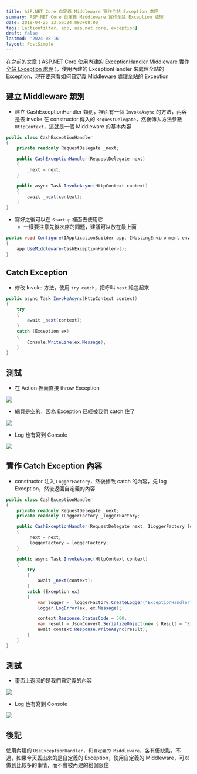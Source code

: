 ```yaml
---
title: ASP.NET Core 自定義 Middleware 實作全站 Exception 處理
summary: ASP.NET Core 自定義 Middleware 實作全站 Exception 處理
date: 2019-04-25 13:50:24.093+08:00
tags: [actionfilter, aop, asp.net core, exception]
draft: false
lastmod: '2024-08-16'
layout: PostSimple
---
```


在之前的文章 ( [ASP.NET Core 使用內建的 ExceptionHandler Middleware 實作全站 Exception 處理](/blog/asp-net-core-exceptionhandler-middleware-handler-exception) )，使用內建的 ExceptionHandler 來處理全站的 Exception，現在要來看如何自定義 Middleware 處理全站的 Exception

## 建立 Middleware 類別

- 建立 CashExceptionHandler 類別，裡面有一個 `InvokeAsync` 的方法，內容是去 invoke 在 constructor 傳入的 `RequestDelegate`，然後傳入方法參數 `HttpContext`，這就是一個 Middleware 的基本內容

```csharp
public class CashExceptionHandler
{
    private readonly RequestDelegate _next;

    public CashExceptionHandler(RequestDelegate next)
    {
        _next = next;
    }

    public async Task InvokeAsync(HttpContext context)
    {
        await _next(context);
    }
}
```

- 寫好之後可以在 `Startup` 裡面去使用它
  - 一樣要注意先後次序的問題，建議可以放在最上面

```csharp
public void Configure(IApplicationBuilder app, IHostingEnvironment env)
{
    app.UseMiddleware<CashExceptionHandler>();
}
```

## Catch Exception

- 修改 Invoke 方法，使用 `try catch`，把呼叫 `next` 給包起來

```csharp
public async Task InvokeAsync(HttpContext context)
{
    try
    {
        await _next(context);
    }
    catch (Exception ex)
    {
        Console.WriteLine(ex.Message);
    }
}
```

## 測試

- 在 Action 裡面直接 throw Exception

![](https://image.cashwu.com/404.webp)

- 網頁是空的，因為 Exception 已經被我們 catch 住了

![](https://image.cashwu.com/404.webp)

- Log 也有寫到 Console

![](https://image.cashwu.com/404.webp)

## 實作 Catch Exception 內容

- constructor 注入 `LoggerFactory`，然後修改 catch 的內容，先 log Exception，然後返回自定義的內容

```csharp
public class CashExceptionHandler
{
    private readonly RequestDelegate _next;
    private readonly ILoggerFactory _loggerFactory;

    public CashExceptionHandler(RequestDelegate next, ILoggerFactory loggerFactory)
    {
        _next = next;
        _loggerFactory = loggerFactory;
    }

    public async Task InvokeAsync(HttpContext context)
    {
        try
        {
            await _next(context);
        }
        catch (Exception ex)
        {
            var logger = _loggerFactory.CreateLogger("ExceptionHandler");
            logger.LogError(ex, ex.Message);

            context.Response.StatusCode = 500;
            var result = JsonConvert.SerializeObject(new { Result = "Error" });
            await context.Response.WriteAsync(result);
        }
    }
}
```

## 測試

- 畫面上返回的是我們自定義的內容

![](https://image.cashwu.com/404.webp)

- Log 也有寫到 Console

![](https://image.cashwu.com/404.webp)

## 後記

使用內建的 `UseExceptionHandler`，和`自定義的 Middleware`，各有優缺點，不過，如果今天丟出來的是自定義的 Exception，使用自定義的 Middleware，可以做到比較多的事情，而不會被內建的給侷限住
